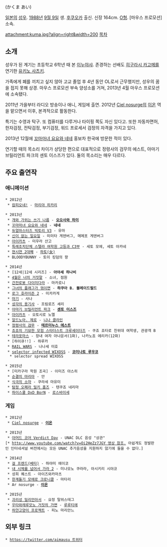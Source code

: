 {{{+1 加隈亜衣 }}} (かくま あい) 

[[일본]]의 [[성우]]. [[1988년]] [[9월 9일]] 생. [[후쿠오카]] 출신. 신장 164cm. [[O형]]. [마우스 프로모션] 소속.

attachment:kuma.jpg?align=right&width=200 [[목차]]
== 소개 ==
성우가 된 계기는 초등학교 6학년 때 본 [[이누야샤]]. 존경하는 선배도 [[히구라시 카고메]]를 연기한 [[유키노 사츠키]]. 

가족에게 폐를 끼치고 싶지 않아 고교 졸업 후 4년 동안 OL로서 근무했지만, 성우의 꿈을 접지 못해 상경. 마우스 프로모션 부속 양성소를 거쳐, 2013년 4월 마우스 프로모션에 소속됐다.

2011년 가을부터 라디오 방송이나 애니, 게임에 출연. 2012년 [[Ciel nosurge]]의 [[Ciel nosurge/등장인물#s-1|이온]] 역을 맡으면서 이후, 본격적으로 활동한다.

특기는 수영과 탁구. 또 컴퓨터를 다루거나 타이핑 쪽도 자신 있다고. 또한 자동차면허, 한자검정, 전탁검정, 부기검정, 워드 프로세서 검정의 자격을 가지고 있다.

2013년 12월에 [[꼬마마녀 요요와 네네]] 홍보차 한국에 방문한 적이 있다.

연기할 때의 목소리 차이가 상당한 편으로 대표적으로 정령사의 검무의 에스트, 아마기 브릴리언트 파크의 센토 이스즈가 있다. 둘의 목소리는 매우 다르다.

== 주요 출연작 ==
=== 애니메이션 ===
 * 2012년
  * [[캄피오네!]] - [[마리야 히카리]]

 * 2013년
  * [[개와 가위는 쓰기 나름]] - '''[[오오사와 하미]]'''
  * [[꼬마마녀 요요와 네네]] - '''네네'''
  * [[듀얼마스터즈|듀얼마스터즈 빅토리 V3]] - 유마
  * [[신이 없는 일요일]] - 미미타 게덴버그, 메메포 게덴버그
  * [[아이카츠]] - 미우라 산고
  * [[특례조치단체 스텔라 여학원 고등과 C3부]] - 세토 모에, 세토 아카네
  * [[현시연|현시연 2대째]] - [[하토 켄지로|하토(女)]]
  * BLOODYBUNNY - 토이 킹덤의 왕

 * 2014년
  * [12세|12세 시리즈] - '''아야세 하나비'''
  * [[4월은 너의 거짓말]] - 소녀, 점원
  * [[건전로봇 다이미다라]] - 마카로니
  * [[그녀의 플래그가 꺾이면]] - '''하쿠아 B. 블레이드필드'''
  * [[로그 호라이즌#s-7.2.2|로그 호라이즌 2]] - 미카카게
  * [[마기(만화)|마기]] - 사나
  * [[성각의 용기사]] - 프림로즈 셰리
  * [[아마기 브릴리언트 파크]] - '''[[센토 이스즈]]'''
  * [[아이카츠]] - 오토시로 노엘
  * [[알드노아. 제로]] - [[니나 클라인]]
  * [[정령사의 검무]] - '''[[테르미누스 에스트]]'''
  * [[죠죠의 기묘한 모험(TVA)|죠죠의 기묘한 모험 스타더스트 크루세이더즈]] - 쿠죠 죠타로 친위대 여학생, 관광객 B
  * [[테라포마스]] - 장내 여자 아나운서(1화), 나카노죠 에리카(12화)
  * [하이큐!!] - 하루카
  * [[RAIL WARS]] - 나나세 미호
  * [[selector infected WIXOSS]] - '''[[코미나토 루우코]]'''
   * selector spread WIXOSS

 * 2015년
  * [미카구라 학원 조곡] - 이미즈 아스히
  * [[순결의 마리아]] - 안
  * [[식극의 소마]] - 쿠라세 마유미
  * [[탐정 오페라 밀키 홈즈]] - 텐쿠죠 네리마
  * [[하이스쿨 DxD|하이스쿨 DxD BorN]] - [[로스바이세]]

=== 게임 ===
 * 2012년
  * [[Ciel nosurge]] - '''[[Ciel nosurge/등장인물#s-1|이온]]'''

 * 2013년
  * [[아머드 코어 Verdict Day]] - UNAC DLC 음성 "상관"[* [[http://www.youtube.com/watch?v=Oi2HeZz7JGY 영상 참조.]] 아쉽게도 정발판인 인터네셔널 버전에서는 모든 UNAC 추가음성을 지원하지 않기에 들을 수 없다.]

 * 2014년
  * [[걸 프렌드(베타)]] - 하야미 에이코
  * [[내 시체를 넘어서 가라 2]] - 미나모노 쿠라라, 아시키리 시야코
  * 성희 퀘스트 - 아이즈와카마츠
  * [[한계돌기 모에로 크로니클]] - 마타리
  * Ar nosurge - '''[[Ciel nosurge/등장인물#s-1|이온]]'''

 * 2015년
  * [[괴리성 밀리언아서]] - 요정 탈위스테그
  * [[우타와레루모노 거짓의 가면]] - [[우타와레루모노 거짓의 가면#s-3.3|루루티에]]
  * [[하얀고양이 프로젝트]] - 피노 마리안느

== 외부 링크 ==
 * [[https://twitter.com/aimausu 트위터]]
